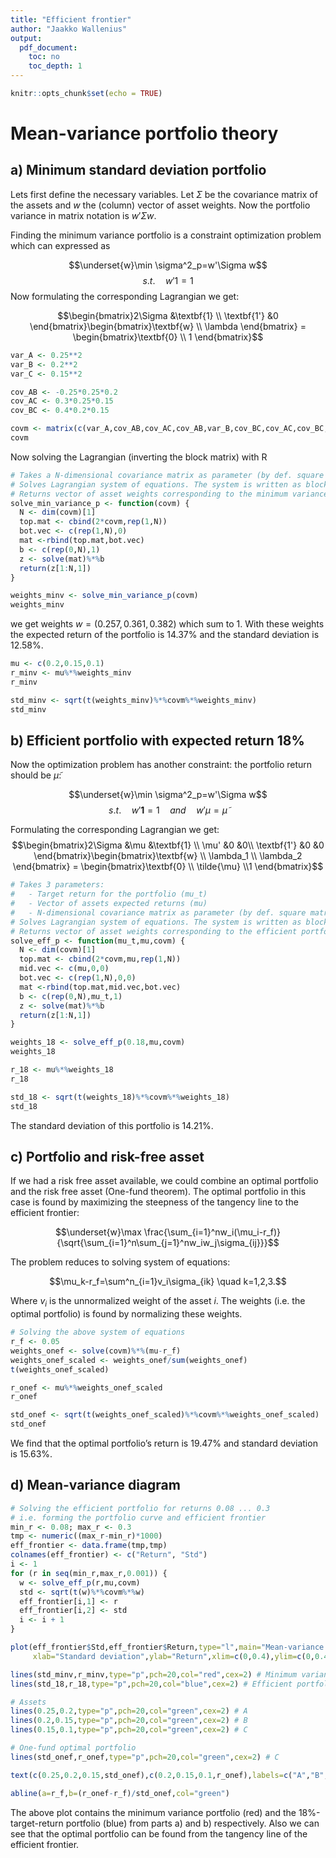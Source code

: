 ```yaml
---
title: "Efficient frontier"
author: "Jaakko Wallenius"
output: 
  pdf_document: 
    toc: no
    toc_depth: 1
---
```


```r
knitr::opts_chunk$set(echo = TRUE)
```

# Mean-variance portfolio theory

## a) Minimum standard deviation portfolio

Lets first define the necessary variables. Let $\Sigma$ be the covariance matrix of the assets and $w$ the (column) vector of asset weights. Now the portfolio variance in matrix notation is $w'\Sigma w$.

Finding the minimum variance portfolio is a constraint optimization problem which can expressed as

$$\underset{w}\min \sigma^2_p=w'\Sigma w$$
$$s.t.\quad w'1=1$$
Now formulating the corresponding Lagrangian we get:

$$\begin{bmatrix}2\Sigma &\textbf{1} \\ \textbf{1'} &0 \end{bmatrix}\begin{bmatrix}\textbf{w} \\ \lambda \end{bmatrix} = \begin{bmatrix}\textbf{0} \\ 1 \end{bmatrix}$$

```r
var_A <- 0.25**2
var_B <- 0.2**2
var_C <- 0.15**2

cov_AB <- -0.25*0.25*0.2
cov_AC <- 0.3*0.25*0.15
cov_BC <- 0.4*0.2*0.15

covm <- matrix(c(var_A,cov_AB,cov_AC,cov_AB,var_B,cov_BC,cov_AC,cov_BC,var_C),nrow=3,byrow=TRUE)
covm
```

Now solving the Lagrangian (inverting the block matrix) with R

```r
# Takes a N-dimensional covariance matrix as parameter (by def. square matrix)
# Solves Lagrangian system of equations. The system is written as block matrix.
# Returns vector of asset weights corresponding to the minimum variance portfolio
solve_min_variance_p <- function(covm) {
  N <- dim(covm)[1]
  top.mat <- cbind(2*covm,rep(1,N))
  bot.vec <- c(rep(1,N),0)
  mat <-rbind(top.mat,bot.vec)
  b <- c(rep(0,N),1)
  z <- solve(mat)%*%b
  return(z[1:N,1])
}

weights_minv <- solve_min_variance_p(covm)
weights_minv
```

we get weights $w=(0.257,0.361,0.382)$ which sum to 1. With these weights the expected return of the portfolio is $14.37\%$ and the standard deviation is $12.58\%$.

```r
mu <- c(0.2,0.15,0.1)
r_minv <- mu%*%weights_minv
r_minv

std_minv <- sqrt(t(weights_minv)%*%covm%*%weights_minv)
std_minv
```

## b) Efficient portfolio with expected return 18%

Now the optimization problem has another constraint: the portfolio return should be $\tilde{\mu}$:

$$\underset{w}\min \sigma^2_p=w'\Sigma w$$
$$s.t.\quad w'\textbf{1}=1 \quad and \quad w'\mu=\tilde{\mu}$$

Formulating the corresponding Lagrangian we get:
$$\begin{bmatrix}2\Sigma &\mu &\textbf{1} \\ \mu' &0 &0\\ \textbf{1'} &0 &0 \end{bmatrix}\begin{bmatrix}\textbf{w} \\ \lambda_1 \\ \lambda_2 \end{bmatrix} = \begin{bmatrix}\textbf{0} \\ \tilde{\mu} \\1 \end{bmatrix}$$

```r
# Takes 3 parameters:
#   - Target return for the portfolio (mu_t)
#   - Vector of assets expected returns (mu)
#   - N-dimensional covariance matrix as parameter (by def. square matrix)
# Solves Lagrangian system of equations. The system is written as block matrix.
# Returns vector of asset weights corresponding to the efficient portfolio
solve_eff_p <- function(mu_t,mu,covm) {
  N <- dim(covm)[1]
  top.mat <- cbind(2*covm,mu,rep(1,N))
  mid.vec <- c(mu,0,0)
  bot.vec <- c(rep(1,N),0,0)
  mat <-rbind(top.mat,mid.vec,bot.vec)
  b <- c(rep(0,N),mu_t,1)
  z <- solve(mat)%*%b
  return(z[1:N,1])
}

weights_18 <- solve_eff_p(0.18,mu,covm)
weights_18
```

```r
r_18 <- mu%*%weights_18
r_18

std_18 <- sqrt(t(weights_18)%*%covm%*%weights_18)
std_18
```

The standard deviation of this portfolio is 14.21%.

## c) Portfolio and risk-free asset

If we had a risk free asset available, we could combine an optimal portfolio and the risk free asset (One-fund theorem). The optimal portfolio in this case is found by maximizing the steepness of the tangency line to the efficient frontier:

$$\underset{w}\max \frac{\sum_{i=1}^nw_i(\mu_i-r_f)}{\sqrt{\sum_{i=1}^n\sum_{j=1}^nw_iw_j\sigma_{ij}}}$$

The problem reduces to solving system of equations:

$$\mu_k-r_f=\sum^n_{i=1}v_i\sigma_{ik} \quad k=1,2,3.$$

Where $v_i$ is the unnormalized weight of the asset $i$. The weights (i.e. the optimal portfolio) is found by normalizing these weights.

```r
# Solving the above system of equations
r_f <- 0.05
weights_onef <- solve(covm)%*%(mu-r_f)
weights_onef_scaled <- weights_onef/sum(weights_onef)
t(weights_onef_scaled)

r_onef <- mu%*%weights_onef_scaled
r_onef

std_onef <- sqrt(t(weights_onef_scaled)%*%covm%*%weights_onef_scaled)
std_onef
```

We find that the optimal portfolio's return is 19.47% and standard deviation is 15.63%.

## d) Mean-variance diagram

```r
# Solving the efficient portfolio for returns 0.08 ... 0.3
# i.e. forming the portfolio curve and efficient frontier
min_r <- 0.08; max_r <- 0.3
tmp <- numeric((max_r-min_r)*1000)
eff_frontier <- data.frame(tmp,tmp)
colnames(eff_frontier) <- c("Return", "Std")
i <- 1
for (r in seq(min_r,max_r,0.001)) {
  w <- solve_eff_p(r,mu,covm)
  std <- sqrt(t(w)%*%covm%*%w)
  eff_frontier[i,1] <- r
  eff_frontier[i,2] <- std
  i <- i + 1
}
```

```r
plot(eff_frontier$Std,eff_frontier$Return,type="l",main="Mean-variance diagram",
     xlab="Standard deviation",ylab="Return",xlim=c(0,0.4),ylim=c(0,0.4))

lines(std_minv,r_minv,type="p",pch=20,col="red",cex=2) # Minimum variance
lines(std_18,r_18,type="p",pch=20,col="blue",cex=2) # Efficient portfolio for 18% target return

# Assets
lines(0.25,0.2,type="p",pch=20,col="green",cex=2) # A
lines(0.2,0.15,type="p",pch=20,col="green",cex=2) # B
lines(0.15,0.1,type="p",pch=20,col="green",cex=2) # C

# One-fund optimal portfolio
lines(std_onef,r_onef,type="p",pch=20,col="green",cex=2) # C

text(c(0.25,0.2,0.15,std_onef),c(0.2,0.15,0.1,r_onef),labels=c("A","B","C","OPT"),cex=0.7,pos=3)

abline(a=r_f,b=(r_onef-r_f)/std_onef,col="green")
```

The above plot contains the minimum variance portfolio (red) and the 18%-target-return portfolio (blue) from parts a) and b) respectively. Also we can see that the optimal portfolio can be found from the tangency line of the efficient frontier. 
